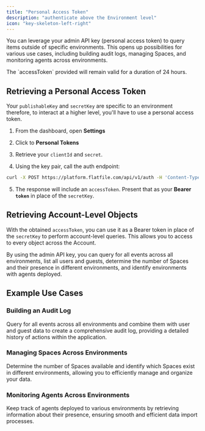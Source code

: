 ```yaml
---
title: "Personal Access Token"
description: "authenticate above the Environment level"
icon: "key-skeleton-left-right"
---
```


<Snippet file="shared/dxpbanner.mdx" />

You can leverage your admin API key (personal access token) to query items outside of specific environments. This opens up possibilities for various use cases, including building audit logs, managing Spaces, and monitoring agents across environments.

<Note>
  The `accessToken` provided will remain valid for a duration of 24 hours.
</Note>

## Retrieving a Personal Access Token

Your `publishableKey` and `secretKey` are specific to an environment therefore, to interact at a higher level, you'll have to use a personal access token.

1. From the dashboard, open **Settings**
2. Click to **Personal Tokens**
3. Retrieve your `clientId` and `secret`.

4. Using the key pair, call the auth endpoint:

```bash
curl -X POST https://platform.flatfile.com/api/v1/auth -H 'Content-Type: application/json' -d '{"clientId":"1234-1234", "secret":"1234-1234"}'
```

5. The response will include an `accessToken`. Present that as your **Bearer `token`** in place of the `secretKey`.

## Retrieving Account-Level Objects

With the obtained `accessToken`, you can use it as a Bearer token in place of the `secretKey` to perform account-level queries. This allows you to access to every object across the Account.

By using the admin API key, you can query for all events across all environments, list all users and guests, determine the number of Spaces and their presence in different environments, and identify environments with agents deployed.

## Example Use Cases

### Building an Audit Log

Query for all events across all environments and combine them with user and guest data to create a comprehensive audit log, providing a detailed history of actions within the application.

### Managing Spaces Across Environments

Determine the number of Spaces available and identify which Spaces exist in different environments, allowing you to efficiently manage and organize your data.

### Monitoring Agents Across Environments

Keep track of agents deployed to various environments by retrieving information about their presence, ensuring smooth and efficient data import processes.
